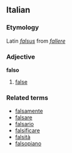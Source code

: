 ==Italian==
===Etymology===
Latin ''[[falsus]]'' from ''[[fallere]]''
===Adjective===
'''falso'''

# [[false]]

===Related terms===
*[[falsamente]]
*[[falsare]]
*[[falsario]]
*[[falsificare]]
*[[falsità]]
*[[falsopiano]]